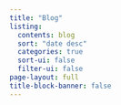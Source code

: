 ```yaml
---
title: "Blog"
listing:
  contents: blog
  sort: "date desc"
  categories: true
  sort-ui: false
  filter-ui: false
page-layout: full
title-block-banner: false
---
```


 
